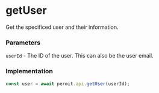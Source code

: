 # getUser

Get the specificed user and their information.

### Parameters

`userId` - The ID of the user. This can also be the user email.<br/>

### Implementation

```js
const user = await permit.api.getUser(userId);
```
